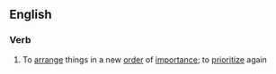 ==English==

===Verb===
{{en-verb|reprioritiz}}

# To [[arrange]] things in a new [[order]] of [[importance]]; to [[prioritize]] again